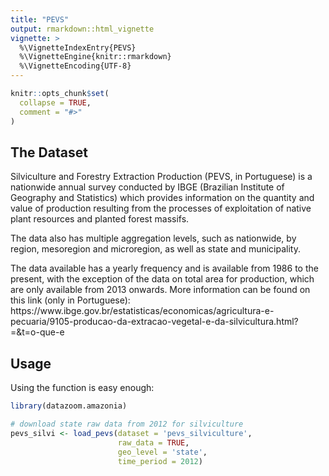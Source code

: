 ---
title: "PEVS"
output: rmarkdown::html_vignette
vignette: >
  %\VignetteIndexEntry{PEVS}
  %\VignetteEngine{knitr::rmarkdown}
  %\VignetteEncoding{UTF-8}
---

```{r, include = FALSE}
knitr::opts_chunk$set(
  collapse = TRUE,
  comment = "#>"
)
```

## The Dataset

Silviculture and Forestry Extraction Production (PEVS, in Portuguese) is a nationwide annual survey conducted by IBGE (Brazilian Institute of Geography and Statistics) which provides information on the quantity and value of production resulting from the processes of exploitation of native plant resources and planted forest massifs. 

The data also has multiple aggregation levels, such as nationwide, by region, mesoregion and microregion, as well as state and municipality. 

The data available has a yearly frequency and is available from 1986 to the present, with the exception of the data on total area for production, which are only available from 2013 onwards. More information can be found on this link (only in Portuguese): https://www.ibge.gov.br/estatisticas/economicas/agricultura-e-pecuaria/9105-producao-da-extracao-vegetal-e-da-silvicultura.html?=&t=o-que-e

## Usage

<!-- The package contains of three function: \code{load_pevs_vegextr}, \code{load_pevs_silvprod} and \code{load_pevs_areasilv} which extract data from the API of the IBGE database website.  -->

<!-- The first function provides data from products of extractivism, which means resources extracted from the forest that were not originally planted by humans, such as dyes, waxes, fibers, medicinal and aromatic herbs, and much more. Products are grouped in these categories, and for each product extracted there is information on the quantity produced and the monetary value of this yield (Brazil currency has changed over the years so, depending on the period, the currency name may change). -->

<!-- The second function provides data from products of silviculture, which is the practice of cultivating forest crops to meet the needs of wood production for uses such as firewood, charcoal or paper and celulose production. Similarly to the first function, for each product there is data on the quantity produced and the monetary value of this yield. Products are grouped by usage categories, with the main products being eucalyptus and pine. -->

<!-- The third function, however, pertains to the total existing area, in hectares, used for silviculture as of December 31st of each year. This survey is more recent, and the products available are eucalyptus, pine and a third category of "other species".  -->

<!-- All of the functions allow the user to input the years he would like the data to encompass, the geographical aggregation level desired, as well as choosing the language of the data (currently only Portuguese and English are supported). These functions also offer the option to output the data in the long format, in which separate tables are created for each variable and each product becomes a column (whereas previously both were lines of one single larger data frame). -->

<!-- The output is a data frame containing data for the territorial level chosen, the name of such geographic level, the year of the data, the variable in question, the unit of measurement and the value. Each column has a corresponding column containing the numerical code of the specific value, with the exception of the Value column, which is already numeric. If the long format is selected, the output becomes a list of data frames, one for each one of the variables. -->

Using the function is easy enough:

```{r eval = FALSE}
library(datazoom.amazonia)

# download state raw data from 2012 for silviculture
pevs_silvi <- load_pevs(dataset = 'pevs_silviculture',
                        raw_data = TRUE,
                        geo_level = 'state',
                        time_period = 2012)
```

